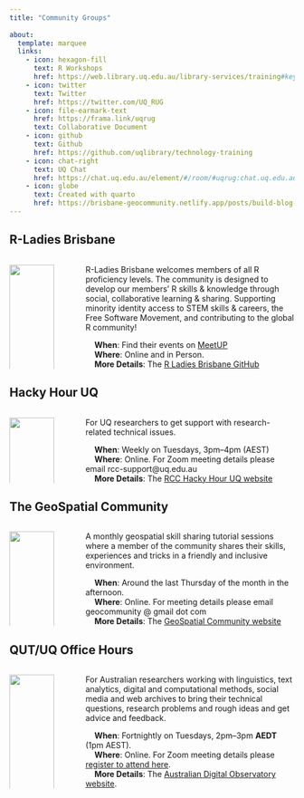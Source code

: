 ```yaml
---
title: "Community Groups"
 
about:
  template: marquee 
  links:
    - icon: hexagon-fill
      text: R Workshops
      href: https://web.library.uq.edu.au/library-services/training#keyword=Rstudio
    - icon: twitter
      text: Twitter
      href: https://twitter.com/UQ_RUG
    - icon: file-earmark-text
      href: https://frama.link/uqrug
      text: Collaborative Document
    - icon: github
      text: Github
      href: https://github.com/uqlibrary/technology-training
    - icon: chat-right
      text: UQ Chat
      href: https://chat.uq.edu.au/element/#/room/#uqrug:chat.uq.edu.au
    - icon: globe
      text: Created with quarto
      href: https://brisbane-geocommunity.netlify.app/posts/build-blog-w-quarto/
---
```


## R-Ladies Brisbane

::: columns
::: {.column width="17%"}
<p float="left">

[![](images/rladies.jpg){fig-alt="RLadies Logo" width="100%"}](https://github.com/rladies/meetup-presentations_brisbane)

</p>
:::

::: {.column width="3%"}
<!-- empty column to create gap -->
:::

::: {.column width="80%"}
R-Ladies Brisbane welcomes members of all R proficiency levels. The community is designed to develop our members' R skills & knowledge through social, collaborative learning & sharing. Supporting minority identity access to STEM skills & careers, the Free Software Movement, and contributing to the global R community!

|     **When**: Find their events on [MeetUP](https://www.meetup.com/rladies-brisbane/)

|     **Where**: Online and in Person.

|     **More Details**: The [R Ladies Brisbane GitHub](https://github.com/rladies/meetup-presentations_brisbane)
:::
:::

## Hacky Hour UQ

::: columns
::: {.column width="17%"}
<p float="left">

[![](images/uqhackyhour.png){fig-alt="UQ Hack Hour" width="100%"}](https://rcc.uq.edu.au/meetups#hacky-hour)

</p>
:::

::: {.column width="3%"}
<!-- empty column to create gap -->
:::

::: {.column width="80%"}
For UQ researchers to get support with research-related technical issues.

|     **When**: Weekly on Tuesdays, 3pm--4pm (AEST)

|     **Where**: Online. For Zoom meeting details please email rcc-support\@uq.edu.au

|     **More Details**: The [RCC Hacky Hour UQ website](https://rcc.uq.edu.au/meetups#hacky-hour)
:::
:::

## The GeoSpatial Community

::: columns
::: {.column width="17%"}
<p float="left">

[![](images/turkeypin.svg){fig-alt="GeoSpatial Community Logo" width="100%"}](https://brisbane-geocommunity.netlify.app/)

</p>
:::

::: {.column width="3%"}
<!-- empty column to create gap -->
:::

::: {.column width="80%"}
A monthly geospatial skill sharing tutorial sessions where a member of the community shares their skills, experiences and tricks in a friendly and inclusive environment.

|     **When**: Around the last Thursday of the month in the afternoon.

|     **Where**: Online. For meeting details please email geocommunity \@ gmail dot com

|     **More Details**: The [GeoSpatial Community website](https://brisbane-geocommunity.netlify.app/)
:::
:::

## QUT/UQ Office Hours

::: columns
::: {.column width="17%"}
<p float="left">

[![](images/ado.png){fig-alt="Australia Digital Observatory Logo" width="100%"}](https://www.digitalobservatory.net.au/office-hours/)

</p>
:::

::: {.column width="3%"}
<!-- empty column to create gap -->
:::

::: {.column width="80%"}
For Australian researchers working with linguistics, text analytics, digital and computational methods, social media and web archives to bring their technical questions, research problems and rough ideas and get advice and feedback.

|     **When**: Fortnightly on Tuesdays, 2pm--3pm **AEDT** (1pm AEST).

|     **Where**: Online. For Zoom meeting details please [register to attend here](https://qut.zoom.us/meeting/register/tZEvcOqrrjkvHNH2ZqG5yed7Gh15Rp19Vatm).

|     **More Details**: The [Australian Digital Observatory website](https://www.digitalobservatory.net.au/office-hours/).
:::
:::
